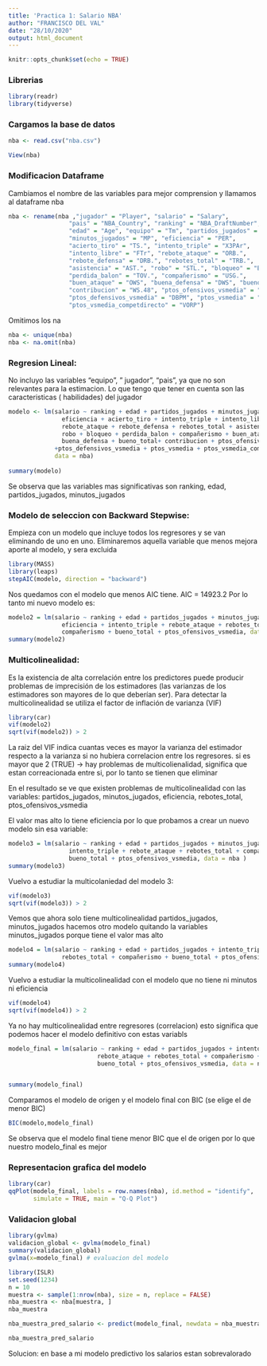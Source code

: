 ```yaml
---
title: 'Practica 1: Salario NBA'
author: "FRANCISCO DEL VAL"
date: "28/10/2020"
output: html_document
---
```


```r
knitr::opts_chunk$set(echo = TRUE)
```

### Librerias
```r
library(readr)
library(tidyverse)
```

### Cargamos la base de datos
```r
nba <- read.csv("nba.csv")

View(nba)
```

### Modificacion Dataframe
Cambiamos el nombre de las variables para mejor comprension y llamamos al dataframe nba
```r
nba <- rename(nba ,"jugador" = "Player", "salario" = "Salary", 
                 "pais" = "NBA_Country", "ranking" = "NBA_DraftNumber",
                 "edad" = "Age", "equipo" = "Tm", "partidos_jugados" = "G",
                 "minutos_jugados" = "MP", "eficiencia" = "PER", 
                 "acierto_tiro" = "TS.", "intento_triple" = "X3PAr", 
                 "intento_libre" = "FTr", "rebote_ataque" = "ORB.", 
                 "rebote_defensa" = "DRB.", "rebotes_total" = "TRB.",
                 "asistencia" = "AST.", "robo" = "STL.", "bloqueo" = "BLK.", 
                 "perdida_balon" = "TOV.", "compañerismo" = "USG.", 
                 "buen_ataque" = "OWS", "buena_defensa" = "DWS", "bueno_total" = "WS", 
                 "contribucion" = "WS.48", "ptos_ofensivos_vsmedia" = "OBPM",
                 "ptos_defensivos_vsmedia" = "DBPM", "ptos_vsmedia" = "BPM", 
                 "ptos_vsmedia_competdirecto" = "VORP")
```
Omitimos los na
```r
nba <- unique(nba)
nba <- na.omit(nba)
```
### Regresion Lineal:
No incluyo las variables "equipo", " jugador", "pais", ya que no son relevantes para la estimacion.
Lo que tengo que tener en cuenta son las caracteristicas ( habilidades) del jugador
```r
modelo <- lm(salario ~ ranking + edad + partidos_jugados + minutos_jugados +
               eficiencia + acierto_tiro + intento_triple + intento_libre +
               rebote_ataque + rebote_defensa + rebotes_total + asistencia + 
               robo + bloqueo + perdida_balon + compañerismo + buen_ataque +
               buena_defensa + bueno_total+ contribucion + ptos_ofensivos_vsmedia
             +ptos_defensivos_vsmedia + ptos_vsmedia + ptos_vsmedia_competdirecto,
             data = nba)
             
summary(modelo)
```
Se observa que las variables mas significativas son ranking, edad, partidos_jugados, minutos_jugados


### Modelo de seleccion con Backward Stepwise:
Empieza con un modelo que incluye todos los regresores y se van eliminando de uno en uno.
Eliminaremos aquella variable que menos mejora aporte al modelo, y sera excluida
```r
library(MASS)
library(leaps)
stepAIC(modelo, direction = "backward")
```
Nos quedamos con el modelo que menos AIC tiene. AIC = 14923.2
Por lo tanto mi nuevo modelo es:
```r
modelo2 = lm(salario ~ ranking + edad + partidos_jugados + minutos_jugados +
               eficiencia + intento_triple + rebote_ataque + rebotes_total +
               compañerismo + bueno_total + ptos_ofensivos_vsmedia, data = nba )
summary(modelo2)
```

### Multicolinealidad: 
Es la existencia de alta correlación entre los predictores puede producir problemas de imprecisión de los estimadores (las varianzas de los estimadores son mayores de lo que deberían ser). 
Para detectar la multicolinealidad se utiliza el factor de inflación de varianza (VIF)
```r
library(car)
vif(modelo2)
sqrt(vif(modelo2)) > 2 
```
La raiz del VIF indica cuantas veces es mayor la varianza del estimador respecto a la varianza si no hubiera correlacion entre los regresores.
si es mayor que 2 (TRUE) → hay problemas de multicolienalidad, significa que estan
correacionada entre si, por lo tanto se tienen que eliminar

En el resultado se ve que existen problemas de multicolinealidad con las variables:
partidos_jugados, minutos_jugados, eficiencia, rebotes_total, ptos_ofensivos_vsmedia 

El valor mas alto lo tiene eficiencia por lo que probamos a crear un nuevo modelo sin esa variable:
```r
modelo3 = lm(salario ~ ranking + edad + partidos_jugados + minutos_jugados + 
                 intento_triple + rebote_ataque + rebotes_total + compañerismo + 
                 bueno_total + ptos_ofensivos_vsmedia, data = nba )
summary(modelo3)
```

Vuelvo a estudiar la multicolaniedad del modelo 3:
```r
vif(modelo3) 
sqrt(vif(modelo3)) > 2
```

Vemos que ahora solo tiene multicolinealidad partidos_jugados, minutos_jugados hacemos otro modelo quitando la variables minutos_jugados porque tiene el valor mas alto
```r
modelo4 = lm(salario ~ ranking + edad + partidos_jugados + intento_triple + rebote_ataque +
               rebotes_total + compañerismo + bueno_total + ptos_ofensivos_vsmedia, data = nba )
summary(modelo4)
```
Vuelvo a estudiar la multicolinealidad con el modelo que no tiene ni minutos ni eficiencia
```r
vif(modelo4)
sqrt(vif(modelo4)) > 2
```
Ya no hay multicolinealidad entre regresores (correlacion) esto significa que podemos hacer el modelo definitivo con estas variabls
```r
modelo_final = lm(salario ~ ranking + edad + partidos_jugados + intento_triple + 
                         rebote_ataque + rebotes_total + compañerismo + 
                         bueno_total + ptos_ofensivos_vsmedia, data = nba )


summary(modelo_final)
```
Comparamos el modelo de origen y el modelo final con BIC (se elige el de menor BIC)
```r
BIC(modelo,modelo_final)
```
Se observa que el modelo final tiene menor BIC que el de origen por lo que nuestro modelo_final es mejor 


### Representacion grafica del modelo 

```r
library(car)
qqPlot(modelo_final, labels = row.names(nba), id.method = "identify",
       simulate = TRUE, main = "Q-Q Plot")
```

### Validacion global 
```r
library(gvlma)
validacion_global <- gvlma(modelo_final) 
summary(validacion_global)
gvlma(x=modelo_final) # evaluacion del modelo 
```
```r
library(ISLR)
set.seed(1234)
n = 10
muestra <- sample(1:nrow(nba), size = n, replace = FALSE)
nba_muestra <- nba[muestra, ]
nba_muestra
```


```r
nba_muestra_pred_salario <- predict(modelo_final, newdata = nba_muestra)

nba_muestra_pred_salario
```

Solucion: en base a mi modelo predictivo los salarios estan sobrevalorado  







